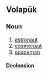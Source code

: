 ==Volapük==

===Noun===
{{vo-noun}}
 
# [[astronaut]]
# [[cosmonaut]]
# [[spaceman]]

====Declension====
{{vo-decl-noun}}